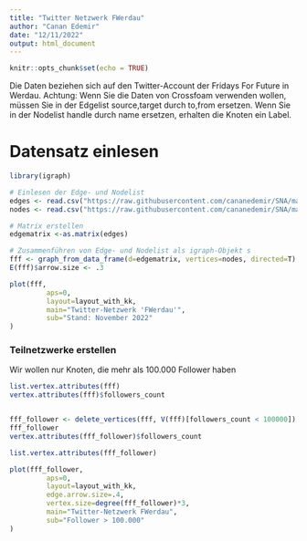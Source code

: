 ```yaml
---
title: "Twitter Netzwerk FWerdau"
author: "Canan Edemir"
date: "12/11/2022"
output: html_document
---
```


```r
knitr::opts_chunk$set(echo = TRUE)
```

Die Daten beziehen sich auf den Twitter-Account der Fridays For Future in Werdau. Achtung: Wenn Sie die Daten von Crossfoam verwenden wollen, müssen Sie in der Edgelist source,target durch to,from ersetzen. Wenn Sie in der Nodelist handle durch name ersetzen, erhalten die Knoten ein Label.

# Datensatz einlesen

```r

library(igraph)

# Einlesen der Edge- und Nodelist
edges <- read.csv("https://raw.githubusercontent.com/cananedemir/SNA/main/Crossfoam/Crossfoam-FWerdau-edges.csv", header=T, as.is=T, sep = ",")
nodes <- read.csv("https://raw.githubusercontent.com/cananedemir/SNA/main/Crossfoam/crossfoam-FWerdau-nodes.csv", header=T, as.is=T, sep = ",")

# Matrix erstellen
edgematrix <-as.matrix(edges)

# Zusammenführen von Edge- und Nodelist als igraph-Objekt s
fff <- graph_from_data_frame(d=edgematrix, vertices=nodes, directed=T)
E(fff)$arrow.size <- .3

plot(fff,
		 aps=0,
		 layout=layout_with_kk,
		 main="Twitter-Netzwerk 'FWerdau'",
		 sub="Stand: November 2022"
)
```

### Teilnetzwerke erstellen

Wir wollen nur Knoten, die mehr als 100.000 Follower haben

```r

list.vertex.attributes(fff)
vertex.attributes(fff)$followers_count


fff_follower <- delete_vertices(fff, V(fff)[followers_count < 100000]) 
fff_follower
vertex.attributes(fff_follower)$followers_count

list.vertex.attributes(fff_follower)

plot(fff_follower,
		 aps=0,
		 layout=layout_with_kk,
		 edge.arrow.size=.4,
		 vertex.size=degree(fff_follower)*3,
		 main="Twitter-Netzwerk FWerdau",
		 sub="Follower > 100.000"
)
```
